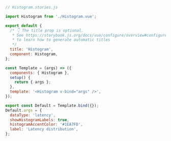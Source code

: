 ```js
// Histogram.stories.js

import Histogram from './Histogram.vue';

export default {
  /* 👇 The title prop is optional.
   * See https://storybook.js.org/docs/vue/configure/overview#configure-story-loading
   * to learn how to generate automatic titles
   */
  title: 'Histogram',
  component: Histogram,
};

const Template = (args) => ({
  components: { Histogram },
  setup() {
    return { args };
  },
  template: '<Histogram v-bind="args" />',
});

export const Default = Template.bind({});
Default.args = {
  dataType: 'latency',
  showHistogramLabels: true,
  histogramAccentColor: '#1EA7FD',
  label: 'Latency distribution',
};
```